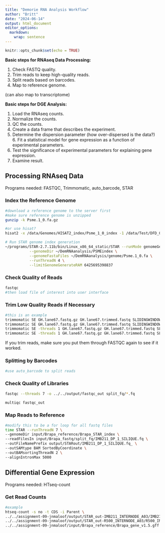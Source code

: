 ```yaml
---
title: "Demorie RNA Analysis Workflow"
author: "Britt"
date: "2024-06-14"
output: html_document
editor_options: 
  markdown: 
    wrap: sentence
---
```


```r
knitr::opts_chunk$set(echo = TRUE)
```

**Basic steps for RNAseq Data Processing:**

1.  Check FASTQ quality.
2.  Trim reads to keep high-quality reads.
3.  Split reads based on barcodes.
4.  Map to reference genome.

(can also map to transcriptome)

**Basic steps for DGE Analysis:**

1.  Load the RNAseq counts.
2.  Normalize the counts.
3.  QC the counts.
4.  Create a data frame that describes the experiment.
5.  Determine the dispersion parameter (how over-dispersed is the data?) 6. Fit a statistical model for gene expression as a function of experimental parameters.
6.  Test the significance of experimental parameters for explaining gene expression.
7.  Examine result.

## Processing RNAseq Data

Programs needed: FASTQC, Trimmomatic, auto_barcode, STAR

### Index the Reference Genome

```bash
#download a reference genome to the server first
#make sure reference genome is unzipped
gunzip -k Psme.1_0.fa.gz
```

```bash
#or use hisat?
hisat2 -x /data/Genomes/HISAT2_index/Psme_1_0_index -1 /data/Test/DFD_001_T14_R1.fastq.gz -2 /data/Test/DFD_001_T14_R2.fastq.gz -S output.sam --summary-file summary.txt --new-summary --mm

# Run STAR genome index generation
~/programs/STAR-2.7.11b/bin/Linux_x86_64_static/STAR --runMode genomeGenerate \
           --genomeDir ~/DemRNAanalysis/PSMEindex \
           --genomeFastaFiles ~/DemRNAanalysis/genome/Psme.1_0.fa \
           --runThreadN 4 \
           --limitGenomeGenerateRAM 6425695398837
```

### Check Quality of Reads

```bash
fastqc
#then load file of interest into user interface
```

### Trim Low Quality Reads if Necessary

```bash
#this is an example
trimmomatic SE GH.lane67.fastq.gz GH.lane67.trimmed.fastq SLIDINGWINDOW:4:20 MINLEN:50
trimmomatic SE GH.lane67.fastq.gz GH.lane67.trimmed.fastq SLIDINGWINDOW:4:20 MINLEN:50
trimmomatic SE -threads 1 GH.lane67.fastq.gz GH.lane67.trimmed.fastq SLIDINGWINDOW:4:20 MINLEN:50
trimmomatic SE -threads 1 GH.lane67.fastq.gz GH.lane67.trimmed.fastq SLIDINGWINDOW:4:20 MINLEN:50
```

If you trim reads, make sure you put them through FASTQC again to see if it worked.

### Splitting by Barcodes

```bash
#use auto_barcode to split reads
```

### Check Quality of Libraries

```bash
fastqc --threads 7 -o ../../output/fastqc_out split_fq/*.fq

multiqc fastqc_out
```

### Map Reads to Reference

```bash
#modify this to be a for loop for all fastq files
time STAR --runThreadN 7 \
--genomeDir input/Brapa_reference/Brapa_STAR_index \
--readFilesIn input/Brapa_fastq/split_fq/IMB211_DP_1_SILIQUE.fq \
--outFileNamePrefix output/STARout/IMB211_DP_1_SILIQUE.fq_ \
--outSAMtype BAM SortedByCoordinate \
--outBAMsortingThreadN 2 \
--alignIntronMax 5000
```

## Differential Gene Expression

Programs needed: HTseq-count

### Get Read Counts

```bash
#example
htseq-count -s no -t CDS -i Parent \
../../assignment-09-jnmaloof/output/STAR_out-IMB211_INTERNODE_A03/IMB211_INTERNODE_Aligned_A03.bam \
../../assignment-09-jnmaloof/output/STAR_out-R500_INTERNODE_A03/R500_INTERNODE_Aligned_A03.bam \
../../assignment-09-jnmaloof/input/Brapa_reference/Brapa_gene_v1.5.gff > A03_counts.tsv
```




